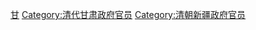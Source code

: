 [[Category:清朝布政使|甘]]
[[Category:清代甘肃政府官员|Category:清代甘肃政府官员]]
[[Category:清朝新疆政府官员|Category:清朝新疆政府官员]]